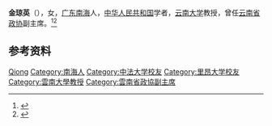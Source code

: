 '''金琼英'''（{{bd|1913年|}}），女，[[广东|广东]][[南海|南海]]人，[[中华人民共和国|中华人民共和国]]学者，[[云南大学|云南大学]]教授，曾任[[云南省政协|云南省政协]]副主席。<ref>{{Cite book|title=华夏妇女名人词典|author=周行健主编|publisher=华夏出版社|year=1988|isbn=|location=北京|pages=}}</ref><ref>{{Cite book|title=中华人民共和国职官志|author=何虎生, 李耀东, 向常福主编|publisher=中国社会出版社|year=2003|isbn=9787800883934|location=北京|pages=}}</ref>

== 参考资料 ==
{{reflist}}

{{中国人物小作品}}

{{Authority control}}
{{DEFAULTSORT:Jin金}}
[[Category:金姓|Qiong]]
[[Category:南海人|Category:南海人]]
[[Category:中法大学校友|Category:中法大学校友]]
[[Category:里昂大学校友|Category:里昂大学校友]]
[[Category:雲南大學教授|Category:雲南大學教授]]
[[Category:雲南省政協副主席|Category:雲南省政協副主席]]